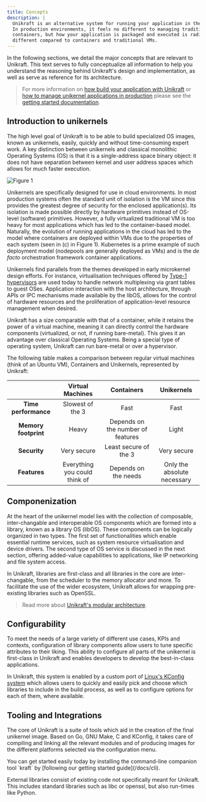```yaml
---
title: Concepts
description: |
  Unikraft is an alternative system for running your application in the cloud.
  In production environments, it feels no different to managing traditional 
  containers, but how your application is packaged and executed is radically 
  different compared to containers and traditional VMs.
---
```


In the following sections, we detail the major concepts that are relevant to
Unikraft.  This text serves to fully conceptualize all information to help you
understand the reasoning behind Unikraft's design and implementation, as well as
serve as reference for its architecture.

> For more information on [how build your application with
> Unikraft](/docs/cli/building) or [how to manage unikernel applications in
> production](/docs/cli/running) please see the [getting started
> documentation](/docs/getting-started).

## Introduction to unikernels

The high level goal of Unikraft is to be able to build specialized OS images,
known as unikernels, easily, quickly and without time-consuming expert work.  A
key distinction between unikernels and classical monolithic Operating Systems
(OS) is that it is a single-address space binary object: it does not have
separation between kernel and user address spaces which allows for much faster
execution.

<Image
  border
  ratio={16/6}
  src="/diagrams/vm-container-unikernel.svg"
  title="Figure 1"
  description="High-level comparison of the software components of traditional
  VMs (a), containers (b), containers in VMs (c) with unikernels (d)."
/>

Unikernels are specifically designed for use in cloud environments.  In most
production systems often the standard unit of isolation is the VM since this
provides the greatest degree of security for the enclosed application(s).  Its
isolation is made possible directly by hardware primitives instead of OS-level
(software) primitives.  However, a fully virtualized traditional VM is too
heavy for most applications which has led to the container-based model.
Naturally, the evolution of running applications in the cloud has led to the
model where containers are deployed within VMs due to the properties of each
system (seen in (c) in Figure 1).  Kubernetes is a prime example of such
deployment model (nodepools are generally deployed as VMs) and is the _de facto_
orchestration framework container applications.

Unikernels find parallels from the themes developed in early microkernel design
efforts.  For instance, virtualisation techniques offered by [Type-1
hypervisors](/docs/concepts/virtualization) are used today to handle network
multiplexing via grant tables to guest OSes.  Application interaction with the
host architecture, through APIs or IPC mechanisms made available by the libOS,
allows for the control of hardware resources and the proliferation of
application-level resource management when desired.

Unikraft has a size comparable with that of a container, while it retains the
power of a virtual machine, meaning it can directly control the hardware
components (virtualized, or not, if running bare-metal). This gives it an
advantage over classical Operating Systems. Being a special type of operating
system, Unikraft can run bare-metal or over a hypervisor.

The following table makes a comparison between regular virtual machines (think
of an Ubuntu VM), Containers and Unikernels, represented by Unikraft:

|                      | Virtual Machines              | Containers                        | Unikernels                  |
| :------------------: | :---------------------------: | :-------------------------------: | :-------------------------: |
| **Time performance** | Slowest of the 3              | Fast                              | Fast                        |
| **Memory footprint** | Heavy                         | Depends on the number of features | Light                       |
| **Security**         | Very secure                   | Least secure of the 3             | Very secure                 |
| **Features**         | Everything you could think of | Depends on the needs              | Only the absolute necessary |


## Componenization

At the heart of the unikernel model lies with the collection of composable,
inter-changable and interoperable OS components which are formed into a library,
known as a library OS (libOS).  These components can be logically organized in
two types.  The first set of functionalities which enable essential runtime
services, such as system resource virtualisation and device drivers.  The second
type of OS service is discussed in the next section, offering added-value
capabilities to applications, like IP networking and file system access.

In Unikraft, libraries are first-class and all libraries in the core are
inter-changable, from the scheduler to the memory allocator and more.  To
facilitate the use of the wider ecosystem, Unikraft allows for wrapping
pre-existing libraries such as OpenSSL.

> Read more about [Unikraft's modular
> architecture](/docs/concepts/architecture).


## Configurability

To meet the needs of a large variety of different use cases, KPIs and contexts,
configuration of library components allow users to tune specific attributes to
their liking.  This ability to configure all parts of the unikernel is
first-class in Unikraft and enables developers to develop the best-in-class 
applications.

In Unikraft, this system is enabled by a custom port of [Linux's KConfig
system](#) which allows users to quickly and easily pick and choose which
libraries to include in the build process, as well as to configure options for
each of them, where available.


## Tooling and Integrations

The core of Unikraft is a suite of tools which aid in the creation of the final
unikernel image.  Based on Go, GNU Make, C and KConfig, it takes care of
compiling and linking all the relevant modules and of producing images for the
different platforms selected via the configuration menu.

<Info>
You can get started easily today by installing the command-line companion tool
`kraft` by [following our getting started guide](/docs/cli).
</Info>

External libraries consist of existing code not specifically meant for Unikraft.
This includes standard libraries such as libc or openssl, but also run-times
like Python.
